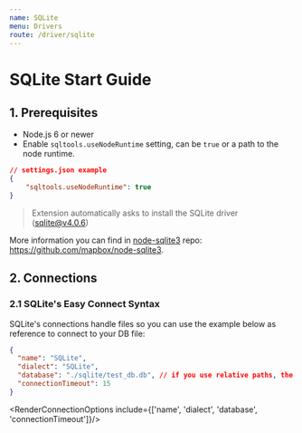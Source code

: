 ```yaml
---
name: SQLite
menu: Drivers
route: /driver/sqlite
---
```



# SQLite Start Guide

## 1. Prerequisites

- Node.js 6 or newer
- Enable `sqltools.useNodeRuntime` setting, can be `true` or a path to the node runtime.

```json
// settings.json example
{
    "sqltools.useNodeRuntime": true
}
```

> Extension automatically asks to install the SQLite driver (sqlite@v4.0.6)

More information you can find in [node-sqlite3](https://github.com/mapbox/node-sqlite3) repo: https://github.com/mapbox/node-sqlite3.

## 2. Connections

### 2.1 SQLite's Easy Connect Syntax

SQLite's connections handle files so you can use the example below as reference to connect to your DB file:

```json
{
  "name": "SQLite",
  "dialect": "SQLite",
  "database": "./sqlite/test_db.db", // if you use relative paths, the base folder is the currently open folder (or workspace).
  "connectionTimeout": 15
}
```

<RenderConnectionOptions include={['name', 'dialect', 'database', 'connectionTimeout']}/>